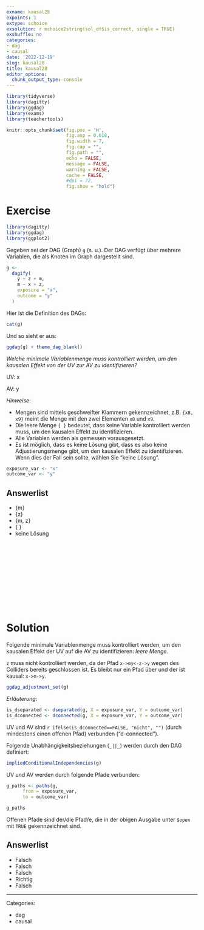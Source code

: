 ```yaml
---
exname: kausal28
expoints: 1
extype: schoice
exsolution: r mchoice2string(sol_df$is_correct, single = TRUE)
exshuffle: no
categories:
- dag
- causal
date: '2022-12-19'
slug: kausal28
title: kausal28
editor_options: 
  chunk_output_type: console
---
```



```r
library(tidyverse)
library(dagitty)
library(ggdag)
library(exams)
library(teachertools)
```


```r
knitr::opts_chunk$set(fig.pos = 'H',
                      fig.asp = 0.618,
                      fig.width = 7,
                      fig.cap = "", 
                      fig.path = "",
                      echo = FALSE,
                      message = FALSE,
                      warning = FALSE,
                      cache = FALSE,
                      #dpi = 72,
                      fig.show = "hold")
```





# Exercise


```r
library(dagitty)
library(ggdag)
library(ggplot2)
```





Gegeben sei der DAG (Graph) `g` (s. u.). Der DAG verfügt über mehrere Variablen, 
die als Knoten im Graph dargestellt sind.




```r
g <-
  dagify(
    y ~ z + m,
    m ~ x + z,
    exposure = "x",
    outcome = "y"
  )
```

Hier ist die Definition des DAGs:

```r
cat(g)
```


Und so sieht er aus:

```r
ggdag(g) + theme_dag_blank()
```


*Welche minimale Variablenmenge muss kontrolliert werden, um den kausalen Effekt von der UV zur AV zu identifizieren?*


UV: x

AV: y



*Hinweise*: 

- Mengen sind mittels geschweifter Klammern gekennzeichnet, z.B. `{x8, x9}` meint die Menge mit den zwei Elementen `x8` und `x9`.
- Die leere Menge `{ }` bedeutet, dass keine Variable kontrolliert werden muss, um den kausalen Effekt zu identifizieren.
- Alle Variablen werden als gemessen vorausgesetzt.
- Es ist möglich, dass es keine Lösung gibt, dass es also keine Adjustierungsmenge gibt, um den kausalen Effekt zu identifizieren. Wenn dies der Fall sein sollte, wählen Sie "keine Lösung".


```r
exposure_var <- "x"
outcome_var <- "y"
```




Answerlist
----------


* {m}
* {z}
* {m, z}
* { }
* keine Lösung


</br>
</br>
</br>
</br>
</br>
</br>
</br>
</br>
</br>
</br>

# Solution


Folgende minimale Variablenmenge muss kontrolliert werden, um den kausalen Effekt der UV auf die AV zu identifizieren: *leere Menge*.

`z` muss nicht kontrolliert werden, da der Pfad `x->my<-z->y` wegen des Colliders bereits geschlossen ist.
Es bleibt nur ein Pfad über und der ist kausal: `x->m->y`.

```r
ggdag_adjustment_set(g)
```


*Erläuterung*:

```r
is_dseparated <- dseparated(g, X = exposure_var, Y = outcome_var)
is_dconnected <- dconnected(g, X = exposure_var, Y = outcome_var)
```


UV und AV sind `r ifelse(is_dconnected==FALSE, "nicht", "")` (durch mindestens einen offenen Pfad) verbunden ("d-connected").


Folgende Unabhängigkeitsbeziehungen (`_||_`) werden durch den DAG definiert:
```r
impliedConditionalIndependencies(g)
```

UV und AV werden durch folgende Pfade verbunden:

```r
g_paths <- paths(g,
      from = exposure_var,
      to = outcome_var)

g_paths
```


Offenen Pfade sind der/die Pfad/e, die in der obigen Ausgabe unter `$open` mit `TRUE` gekennzeichnet sind.





Answerlist
----------


* Falsch
* Falsch
* Falsch
* Richtig
* Falsch






---

Categories: 

- dag
- causal

